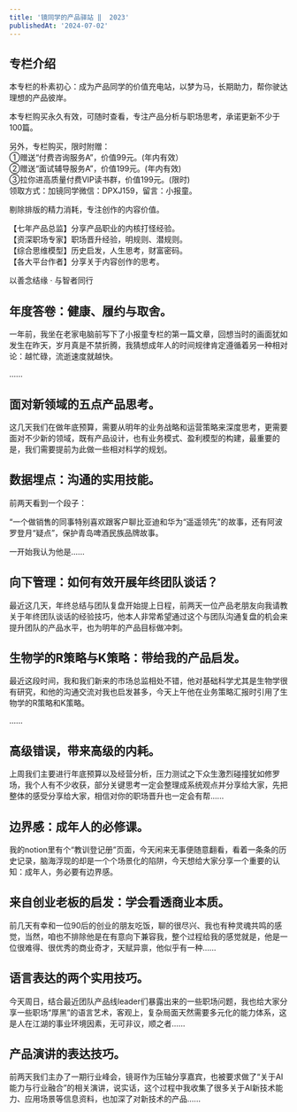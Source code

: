 ```yaml
---
title: '镜同学的产品驿站 ‖  2023'
publishedAt: '2024-07-02'
---
```


## 专栏介绍

本专栏的朴素初心：成为产品同学的价值充电站，以梦为马，长期助力，帮你驶达理想的产品彼岸。  
  
本专栏购买永久有效，可随时查看，专注产品分析与职场思考，承诺更新不少于100篇。  
  
另外，专栏购买，限时附赠：  
①赠送“付费咨询服务A”，价值99元。(年内有效）  
②赠送“面试辅导服务A”，价值199元。(年内有效)  
③拉你进高质量付费VIP读书群，价值199元。(限时)  
领取方式：加镜同学微信：DPXJ159，留言：小报童。  
  
剔除排版的精力消耗，专注创作的内容价值。  
  
【七年产品总监】分享产品职业的内核打怪经验。  
【资深职场专家】职场晋升经验，明规则、潜规则。  
【综合思维模型】历史启发，人生思考，财富密码。  
【各大平台作者】分享关于内容创作的思考。  
  
以善念结缘 · 与智者同行

## 年度答卷：健康、履约与取舍。
一年前，我坐在老家电脑前写下了小报童专栏的第一篇文章，回想当时的画面犹如发生在昨天，岁月真是不禁折腾，我猜想成年人的时间规律肯定遵循着另一种相对论：越忙碌，流逝速度就越快。

......

## 面对新领域的五点产品思考。
这几天我们在做年底预算，需要从明年的业务战略和运营策略来深度思考，更需要面对不少新的领域，既有产品设计，也有业务模式、盈利模型的构建，最重要的是，我们需要提前为此做一些相对科学的规划。

## 数据埋点：沟通的实用技能。
前两天看到一个段子：

“一个做销售的同事特别喜欢跟客户聊比亚迪和华为“遥遥领先”的故事，还有阿波罗登月“疑点”，保护青岛啤酒民族品牌故事。

一开始我认为他是......

## 向下管理：如何有效开展年终团队谈话？
最近这几天，年终总结与团队复盘开始提上日程，前两天一位产品老朋友向我请教关于年终团队谈话的经验技巧，他本人非常希望通过这个与团队沟通复盘的机会来提升团队的产品水平，也为明年的产品目标做冲刺。

## 生物学的R策略与K策略：带给我的产品启发。
最近这段时间，我和我们新来的市场总监相处不错，他对基础科学尤其是生物学很有研究，和他的沟通交流对我也启发甚多，今天上午他在业务策略汇报时引用了生物学的R策略和K策略。

......

## 高级错误，带来高级的内耗。
上周我们主要进行年底预算以及经营分析，压力测试之下众生激烈碰撞犹如修罗场，我个人有不少收获，部分关键思考一定会整理成系统观点并分享给大家，先把整体的感受分享给大家，相信对你的职场晋升也一定会有帮......

## 边界感：成年人的必修课。
我的notion里有个“教训登记册”页面，今天闲来无事便随意翻看，看着一条条的历史记录，脑海浮现的却是一个个场景化的陷阱，今天想给大家分享一个重要的认知：成年人，务必要有边界感。

## 来自创业老板的启发：学会看透商业本质。
前几天有幸和一位90后的创业的朋友吃饭，聊的很尽兴、我也有种灵魂共鸣的感觉，当然，咱也不排除他是在有意向下兼容我，整个过程给我的感觉就是，他是一位很难得、很优秀的商业奇才，天赋异禀，他似乎有一种......

## 语言表达的两个实用技巧。
今天周日，结合最近团队产品线leader们暴露出来的一些职场问题，我也给大家分享一些职场“厚黑”的语言艺术，客观上，复杂局面天然需要多元化的能力体系，这是人在江湖的事业环境因素，无可非议，顺之者......

## 产品演讲的表达技巧。
前两天我们主办了一期行业峰会，镜哥作为压轴分享嘉宾，也被要求做了“关于AI能力与行业融合”的相关演讲，说实话，这个过程中我收集了很多关于AI新技术能力、应用场景等信息资料，也加深了对新技术的产品......